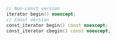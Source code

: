 ```cpp
// Non-const version
iterator begin() noexcept;
// Const version
const_iterator begin() const noexcept;
const_iterator cbegin() const noexcept;
```
